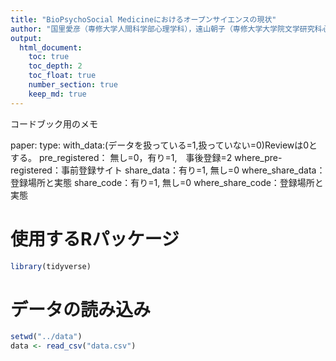 ```yaml
---
title: "BioPsychoSocial Medicineにおけるオープンサイエンスの現状"
author: "国里愛彦（専修大学人間科学部心理学科），遠山朝子（専修大学大学院文学研究科心理学専攻・日本学術振興会特別研究員PD）"
output: 
  html_document:
    toc: true
    toc_depth: 2
    toc_float: true
    number_section: true
    keep_md: true
---
```


コードブック用のメモ

paper:
type:
with_data:(データを扱っている=1,扱っていない=0)Reviewは0とする。
pre_registered： 無し=0，有り=1,　事後登録=2
where_pre-registered：事前登録サイト
share_data：有り=1, 無し=0
where_share_data：登録場所と実態
share_code：有り=1, 無し=0
where_share_code：登録場所と実態

# 使用するRパッケージ

```r
library(tidyverse)
```


# データの読み込み

```r
setwd("../data")
data <- read_csv("data.csv")
```

